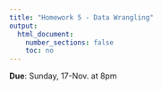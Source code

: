 ```yaml
---
title: "Homework 5 - Data Wrangling"
output:
  html_document:
    number_sections: false
    toc: no
---
```


**Due**: Sunday, 17-Nov. at 8pm
